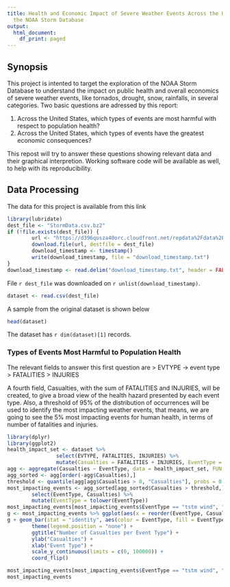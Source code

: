 ```yaml
---
title: Health and Economic Impact of Severe Weather Events Across the USA - Exploring
  the NOAA Storm Database
output:
  html_document:
    df_print: paged
---
```


## Synopsis

This project is intented to target the exploration of the NOAA Storm Database to understand the impact on public health and overall economics of severe weather events, like tornados, drought, snow, rainfalls, in several categories. Two basic questions are adressed by this report:

1. Across the United States, which types of events are most harmful with respect to population health?
2. Across the United States, which types of events have the greatest economic consequences?

This repost will try to answer these questions showing relevant data and their graphical interpretion. Working software code will be available as well, to help with its reproducibility.

## Data Processing

The data for this project is available from this link
```r
library(lubridate)
dest_file <- "StormData.csv.bz2"
if (!file.exists(dest_file)) {
        url <- "https://d396qusza40orc.cloudfront.net/repdata%2Fdata%2FStormData.csv.bz2"
        download.file(url, destfile = dest_file)
        download_timestamp <- timestamp()
        write(download_timestamp, file = "download_timestamp.txt")
}
download_timestamp <- read.delim("download_timestamp.txt", header = FALSE)
```

File `r dest_file` was downloaded on `r unlist(download_timestamp)`.

```r
dataset <- read.csv(dest_file)
```

A sample from the original dataset is shown below
```r
head(dataset)
```

The dataset has `r dim(dataset)[1]` records. 

### Types of Events Most Harmful to Population Health

The relevant fields to answer this first question are
> EVTYPE -> event type
> FATALITIES
> INJURIES

A fourth field, Casualties, with the sum of FATALITIES and INJURIES, will be created, to give a broad view of the
health hazard presented by each event type. Also, a threshold of 95% of the distribution of occurrences will be used to identify the most impacting weather events, that means, we are going to see the 5% most impacting events for human health, in terms of number of fatalities and injuries.

```r
library(dplyr)
library(ggplot2)
health_impact_set <- dataset %>%
                select(EVTYPE, FATALITIES, INJURIES) %>%
                mutate(Casualties = FATALITIES + INJURIES, EventType = EVTYPE)
agg <- aggregate(Casualties ~ EventType, data = health_impact_set, FUN = sum)
agg_sorted <- agg[order(-agg$Casualties),]
threshold <- quantile(agg[agg$Casualties > 0, "Casualties"], probs = 0.95)
most_impacting_events <- agg_sorted[agg_sorted$Casualties > threshold,] %>%
        select(EventType, Casualties) %>%
        mutate(EventType = tolower(EventType))
most_impacting_events[most_impacting_events$EventType == "tstm wind", "EventType"] = "marine thunderstorm wind"
g <- most_impacting_events %>% ggplot(aes(x = reorder(EventType, Casualties), Casualties))
g + geom_bar(stat = "identity", aes(color = EventType, fill = EventType)) +
        theme(legend.position = "none") +
        ggtitle("Number of Casualties per Event Type") +
        ylab("Casualties") +
        xlab("Event Type") +
        scale_y_continuous(limits = c(0, 100000)) +
        coord_flip()
```

```r
most_impacting_events[most_impacting_events$EventType == "tstm wind", "EventType"] = "marine thunderstorm wind"
most_impacting_events
```
